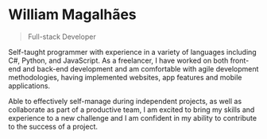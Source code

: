 # William Magalhães

> Full-stack Developer

Self-taught programmer with experience in a variety of languages including C#, Python, and JavaScript. As a freelancer, I have worked on both front-end and back-end development and am comfortable with agile development methodologies, having implemented websites, app features and mobile applications.

Able to effectively self-manage during independent projects, as well as collaborate as part of a productive team, I am excited to bring my skills and experience to a new challenge and I am confident in my ability to contribute to the success of a project.
